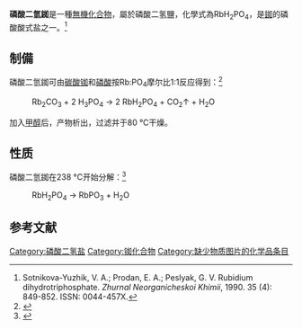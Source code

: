 {{Chembox
| IUPACName = 
| CustomizedImage =[[File:Dihydrogenphosphat-Ion.svg|100px]][[File:Rb+.svg|60px]]
| Section1 = {{Chembox Identifiers
| CASNo = 13774-16-8
| CASNo_Ref = {{cascite|correct|CAS}}
|  SMILES  =  [Rb+].[O-]P(=O)(O)O
}}
| Section2 = {{Chembox Properties
|  Formula=RbH<sub>2</sub>PO<sub>4</sub>
|  MolarMass = 182.46
|  Appearance = 无色晶體
|  MeltingPt = 
}}
}}
'''磷酸二氫銣'''是一種[[無機化合物|無機化合物]]，屬於磷酸二氢鹽，化學式為RbH<sub>2</sub>PO<sub>4</sub>，是[[銣|銣]]的磷酸酸式盐之一。<ref>Sotnikova-Yuzhik, V. A.; Prodan, E. A.; Peslyak, G. V. Rubidium dihydrotriphosphate. ''Zhurnal Neorganicheskoi Khimii'', 1990. 35 (4): 849-852. ISSN: 0044-457X.</ref>

== 制備 ==
磷酸二氫銣可由[[碳酸铷|碳酸铷]]和[[磷酸|磷酸]]按Rb:PO<sub>4</sub>摩尔比1:1反应得到：<ref>{{cite journal|journal=Solid State Ionics|volume=211|language=en|date=2012-03|pages=34–41|doi=10.1016/j.ssi.2012.01.011|url=https://linkinghub.elsevier.com/retrieve/pii/S0167273812000240|title=Effects of porous SiO2 on protonic conductivity of RbH2PO4-based composite electrolytes|accessdate=2020-04-19|author=Zikun Li, Tongbor Tang}}</ref>
: Rb<sub>2</sub>CO<sub>3</sub> + 2 H<sub>3</sub>PO<sub>4</sub> → 2 RbH<sub>2</sub>PO<sub>4</sub> + CO<sub>2</sub>↑ + H<sub>2</sub>O
加入[[甲醇|甲醇]]后，产物析出，过滤并于80 °C干燥。

== 性质 ==
磷酸二氫銣在238 °C开始分解：<ref>{{cite journal|journal=Thermochimica Acta|volume=501|issue=1-2|language=en|date=2010-03|pages=59–64|doi=10.1016/j.tca.2010.01.010|url=https://linkinghub.elsevier.com/retrieve/pii/S0040603110000183|title=High-temperature thermal behaviors of XH2PO4 (X=Cs, Rb, K, Na) and LiH2PO3|accessdate=2020-04-19|author=Zikun Li, Tongbor Tang}}</ref>
: RbH<sub>2</sub>PO<sub>4</sub> → RbPO<sub>3</sub> + H<sub>2</sub>O

==参考文献==
{{reflist}}
{{磷酸二氫鹽}}

[[Category:磷酸二氢盐|Category:磷酸二氢盐]]
[[Category:铷化合物|Category:铷化合物]]
[[Category:缺少物质图片的化学品条目|Category:缺少物质图片的化学品条目]]

{{Inorganic-compound-stub}}